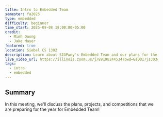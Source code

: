 ```yaml
---
title: Intro to Embedded Team
semester: fa2025
type: embedded
difficulty: beginner
time_start: 2025-09-08 18:00:00-05:00
credit:
  - Minh Duong
  - Jake Mayer
featured: true
location: Siebel CS 1302
description: Learn about SIGPwny's Embedded Team and our plans for the fall semester!
live_video_url: https://illinois.zoom.us/j/89198244534?pwd=GaQ017js303cbNLJKwEcuGjW0IfqGg.1
tags:
  - intro
  - embedded
---
```

## Summary

In this meeting, we'll discuss the plans, projects, and competitions that we are preparing for the year for Embedded Team!
